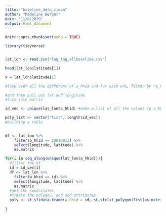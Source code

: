 ```yaml
---
title: "baseline_data_clean"
author: "Madeline Berger"
date: "11/8/2019"
output: html_document
---
```


```r
knitr::opts_chunk$set(echo = TRUE)
```

```r
library(tidyverse)


lat_lon <- read.csv("lag_lng_allbaseline.csv")

head(lat_lon$latitude[1])

x = lat_lon$latitude[1]

#loop over all the different of a_hhid and for each one, filter by "a_hhid = this" 

#and then pull out lat and longitude 
#turn into matrix 
```

```r

id_vec <- unique(lat_lon$a_hhid) #make a list of all the values in a_hhid

poly_list <- vector("list", length(id_vec))
#building a table

  
df <- lat_lon %>% 
    filter(a_hhid == 10010013) %>% 
    select(longitude, latitude) %>% 
    as.matrix

for(i in seq_along(unique(lat_lon$a_hhid))){
  #filter the df 
  id = id_vec[i]
  df <- lat_lon %>% 
    filter(a_hhid == id) %>% 
    select(longitude, latitude) %>% 
    as.matrix
  #get the coodrinates
  #create the polygon, and add attributes
  poly <- st_sf(data.frame(a_hhid = id, st_sfc(st_polygon(list(as.matrix(df)))),crs = 4326))
  
}
```

